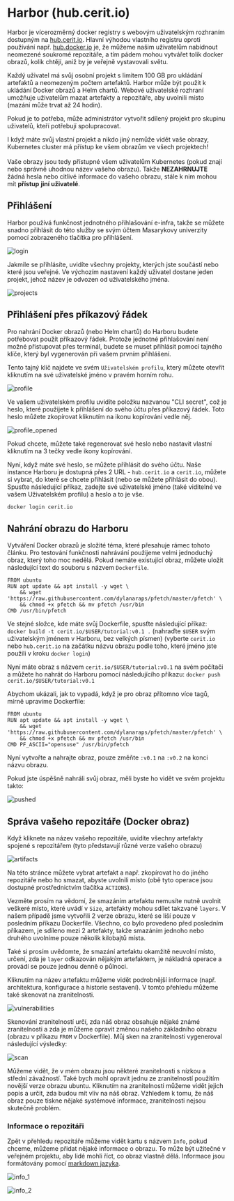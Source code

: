 # Harbor (hub.cerit.io)


Harbor je vícerozměrný docker registry s webovým uživatelským rozhraním dostupným na [hub.cerit.io](https://hub.cerit.io). Hlavní výhodou vlastního registru oproti používání např. [hub.docker.io](https://hub.docker.io) je, že můžeme našim uživatelům nabídnout neomezené soukromé repozitáře, a tím pádem mohou vytvářet tolik docker obrazů, kolik chtějí, aniž by je veřejně vystavovali světu.

Každý uživatel má svůj osobní projekt s limitem 100 GB pro ukládání artefaktů a neomezeným počtem artefaktů. Harbor může být použit k ukládání Docker obrazů a Helm chartů. Webové uživatelské rozhraní umožňuje uživatelům mazat artefakty a repozitáře, aby uvolnili místo (mazání může trvat až 24 hodin).

Pokud je to potřeba, může administrátor vytvořit sdílený projekt pro skupinu uživatelů, kteří potřebují spolupracovat.

<TipWarning>I když máte svůj vlastní projekt a nikdo jiný nemůže vidět vaše obrazy, Kubernetes cluster má přístup ke všem obrazům ve všech projektech!<br/><br/>Vaše obrazy jsou tedy přístupné všem uživatelům Kubernetes (pokud znají nebo správně uhodnou název vašeho obrazu). Takže **NEZAHRNUJTE** žádná hesla nebo citlivé informace do vašeho obrazu, stále k nim mohou mít **přístup** **jiní uživatelé**.</TipWarning>

## Přihlášení

Harbor používá funkčnost jednotného přihlašování e-infra, takže se můžete snadno přihlásit do této služby se svým účtem Masarykovy univerzity pomocí zobrazeného tlačítka pro přihlášení.

![login](/img/ceritsc/harbor/log_in.png)

Jakmile se přihlásíte, uvidíte všechny projekty, kterých jste součástí nebo které jsou veřejné. Ve výchozím nastavení každý uživatel dostane jeden projekt, jehož název je odvozen od uživatelského jména.

![projects](/img/ceritsc/harbor/projects.png)

## Přihlášení přes příkazový řádek

Pro nahrání Docker obrazů (nebo Helm chartů) do Harboru budete potřebovat použít příkazový řádek. Protože jednotné přihlašování není možné přistupovat přes terminál, budete se muset přihlásit pomocí tajného klíče, který byl vygenerován při vašem prvním přihlášení.

Tento tajný klíč najdete ve svém `Uživatelském profilu`, který můžete otevřít kliknutím na své uživatelské jméno v pravém horním rohu.

![profile](/img/ceritsc/harbor/profile.png)

Ve vašem uživatelském profilu uvidíte položku nazvanou "CLI secret", což je heslo, které použijete k přihlášení do svého účtu přes příkazový řádek. Toto heslo můžete zkopírovat kliknutím na ikonu kopírování vedle něj.

![profile_opened](/img/ceritsc/harbor/profile_opened.png)

Pokud chcete, můžete také regenerovat své heslo nebo nastavit vlastní kliknutím na 3 tečky vedle ikony kopírování.

Nyní, když máte své heslo, se můžete přihlásit do svého účtu. Naše instance Harboru je dostupná přes 2 URL - `hub.cerit.io` a `cerit.io`, můžete si vybrat, do které se chcete přihlásit (nebo se můžete přihlásit do obou). Spusťte následující příkaz, zadejte své uživatelské jméno (také viditelné ve vašem Uživatelském profilu) a heslo a to je vše.

```bash
docker login cerit.io
```

## Nahrání obrazu do Harboru

Vytváření Docker obrazů je složité téma, které přesahuje rámec tohoto článku. Pro testování funkčnosti nahrávání použijeme velmi jednoduchý obraz, který toho moc nedělá. Pokud nemáte existující obraz, můžete uložit následující text do souboru s názvem `Dockerfile`.

```docker filename="Dockerfile" copy
FROM ubuntu
RUN apt update && apt install -y wget \
    && wget 'https://raw.githubusercontent.com/dylanaraps/pfetch/master/pfetch' \
    && chmod +x pfetch && mv pfetch /usr/bin
CMD /usr/bin/pfetch
```

Ve stejné složce, kde máte svůj Dockerfile, spusťte následující příkaz: `docker build -t cerit.io/$USER/tutorial:v0.1 .` (nahraďte `$USER` svým uživatelským jménem v Harboru, bez velkých písmen) (vyberte `cerit.io` nebo `hub.cerit.io` na začátku názvu obrazu podle toho, které jméno jste použili v kroku `docker login`)

Nyní máte obraz s názvem `cerit.io/$USER/tutorial:v0.1` na svém počítači a můžete ho nahrát do Harboru pomocí následujícího příkazu: `docker push cerit.io/$USER/tutorial:v0.1`

Abychom ukázali, jak to vypadá, když je pro obraz přítomno více tagů, mírně upravíme Dockerfile:

```docker filename="Dockerfile" copy
FROM ubuntu
RUN apt update && apt install -y wget \
    && wget 'https://raw.githubusercontent.com/dylanaraps/pfetch/master/pfetch' \
    && chmod +x pfetch && mv pfetch /usr/bin
CMD PF_ASCII="opensuse" /usr/bin/pfetch
```

Nyní vytvořte a nahrajte obraz, pouze změňte `:v0.1` na `:v0.2` na konci názvu obrazu.

Pokud jste úspěšně nahráli svůj obraz, měli byste ho vidět ve svém projektu takto:

![pushed](/img/ceritsc/harbor/pushed.png)

## Správa vašeho repozitáře (Docker obraz)

Když kliknete na název vašeho repozitáře, uvidíte všechny artefakty
spojené s repozitářem (tyto představují různé verze
vašeho obrazu)

![artifacts](/img/ceritsc/harbor/artifacts.png)

Na této stránce můžete vybrat artefakt a např. zkopírovat ho do jiného
repozitáře nebo ho smazat, abyste uvolnili místo (obě tyto operace
jsou dostupné prostřednictvím tlačítka `ACTIONS`).

Vezměte prosím na vědomí, že smazáním artefaktu nemusíte nutně uvolnit
veškeré místo, které uvádí v `Size`, artefakty mohou sdílet takzvané `layers`. V našem případě jsme vytvořili 2 verze obrazu, které se liší pouze v posledním příkazu
Dockerfile. Všechno, co bylo provedeno před posledním příkazem, je sdíleno
mezi 2 artefakty, takže smazáním jednoho nebo druhého uvolníme pouze
několik kilobajtů místa.

Také si prosím uvědomte, že smazání artefaktu okamžitě neuvolní místo,
určení, zda je `layer` odkazován nějakým artefaktem, je
nákladná operace a provádí se pouze jednou denně o půlnoci.

Kliknutím na název artefaktu můžeme vidět podrobnější informace
(např. architektura, konfigurace a historie sestavení). V tomto přehledu můžeme také skenovat na zranitelnosti.

![vulnerabilities](/img/ceritsc/harbor/vulnerabilities.png)

Skenování zranitelností určí, zda náš obraz obsahuje nějaké známé
zranitelnosti a zda je můžeme opravit změnou našeho základního obrazu (obrazu v příkazu `FROM` v Dockerfile). Můj sken na zranitelnosti vygeneroval následující výsledky:

![scan](/img/ceritsc/harbor/scan.png)

Můžeme vidět, že v mém obrazu jsou některé zranitelnosti s nízkou a
střední závažností. Také bych mohl opravit jednu ze zranitelností použitím
novější verze obrazu ubuntu. Kliknutím na zranitelnosti
můžeme vidět jejich popis a určit, zda budou mít vliv na náš obraz. Vzhledem k tomu, že náš obraz pouze tiskne nějaké systémové
informace, zranitelnosti nejsou skutečně problém.

### Informace o repozitáři

Zpět v přehledu repozitáře můžeme vidět kartu s názvem `Info`, pokud
chceme, můžeme přidat nějaké informace o obrazu. To může být užitečné v
veřejném projektu, aby lidé mohli říct, co obraz vlastně dělá. 
Informace jsou formátovány pomocí [markdown jazyka](https://www.markdownguide.org/).

![info_1](/img/ceritsc/harbor/info_1.png)

![info_2](/img/ceritsc/harbor/info_2.png)
